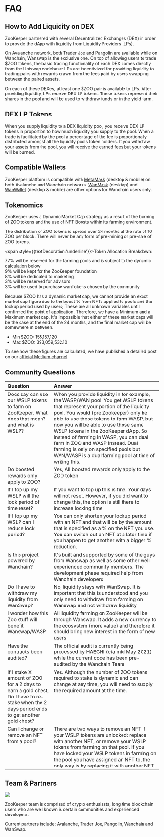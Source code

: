 # FAQ

## How to Add Liquidity on DEX

ZooKeeper partnered with several Decentralized Exchanges (DEX) in order to provide the dApp with liquidity from Liquidity Providers (LPs).

On Avalanche network, both Trader Joe and Pangolin are available while on Wanchain, Wanswap is the exclusive one. On top of allowing users to trade $ZOO tokens, the basic trading functionality of each DEX comes directly from the Uniswap codebase: LPs are incentivized for providing liquidity to trading pairs with rewards drawn from the fees paid by users swapping between the paired assets.

On each of these DEXes, at least one $ZOO pair is available to LPs. After providing liquidity, LPs receive DEX LP tokens. These tokens represent their shares in the pool and will be used to withdraw funds or in the yield farm.

## DEX LP Tokens

When you supply liquidity to a DEX liquidity pool, you receive DEX LP tokens in proportion to how much liquidity you supply to the pool. When a trade is facilitated by the pool a percentage of the fee is proportionally distributed amongst all the liquidity pools token holders. If you withdraw your assets from the pool, you will receive the earned fees but your tokens will be burned.

## Compatible Wallets

ZooKeeper platform is compatible with [MetaMask](https://metamask.io/) (desktop & mobile) on both Avalanche and Wanchain networks. [WanMask](https://wanmask.io/) (desktop) and [WanWallet](https://wanchain.org/getstarted) (desktop & mobile) are other options for Wanchain users only.

## Tokenomics

ZooKeeper uses a Dynamic Market Cap strategy as a result of the burning of ZOO tokens and the use of NFT Boosts within its farming environment.

The distribution of ZOO tokens is spread over 24 months at the rate of 10 ZOO per block. There will never be any form of pre-mining or pre-sale of ZOO tokens. 

<span style={{textDecoration:'underline'}}>Token Allocation Breakdown</span>:

<div style={{fontSize:16,marginLeft:30,marginTop:20}}>
<div>77% will be reserved for the farming pools and is subject to the dynamic calculation below</div>
<div>9% will be kept for the ZooKeeper foundation</div>
<div>8% will be dedicated to marketing</div>
<div>3% will be reserved for advisors</div>
<div>3% will be used to purchase wanTokens chosen by the community</div>
</div>

Because $ZOO has a dynamic market cap, we cannot provide an exact market cap figure due to the boost % from NFTs applied to pools and the lockup period used by users; These are all unknown variables until confirmed the point of application.  Therefore, we have a Minimum and a Maximum market cap.  It's impossible that either of these market caps will be the case at the end of the 24 months, and the final market cap will be somewhere in between. 

* Min $ZOO: 155,157,120
* Max $ZOO: 393,059,532.10

To see how these figures are calculated, we have published a detailed post on our [official Medium channel](https://medium.com/zookeeper-blog/dynamic-market-cap-734390926c12)

## Community Questions

<div style={{marginTop:20}}>
    <table>
        <thead>
            <tr>
                <th width="30%" align="left" valign="top">Question</th>
                <th align="left" valign="top">Answer</th>
            </tr>
        </thead>
        <tbody>
            <tr>
                <td align="left" valign="top">Docs say can use our WSLP tokens to farm on ZooKeeper. What does that mean? and what is WSLP?</td>
                <td align="left" valign="top">When you provide liquidity in for example, the WASP/WAN pool.  
                    You get WSLP tokens that represent your portion of the liquidity pool.
                    You would (pre Zookeeper) only be able to use these tokens to farm WASP, but now you will be able to use those same WSLP tokens in the ZooKeeper dApp.  
                    So instead of farming in WASP, you can dual farm in ZOO and WASP instead.  
                    Dual farming is only on specified pools but WAN/WASP is a dual farming pool at time of writing this.
                </td>
            </tr>
            <tr>
                <td align="left" valign="top">Do boosted rewards only apply to ZOO?</td>
                <td align="left" valign="top">Yes, All boosted rewards only apply to the ZOO token</td>
            </tr>
            <tr>
                <td align="left" valign="top">If I top up my WSLP will the lock period of time reset?</td>
                <td align="left" valign="top">If you want to top up this is fine.  Your days will not reset.  However, if you did want to change this, the option is still there to increase locking time</td>
            </tr>
            <tr>
                <td align="left" valign="top">If I top up my WSLP can I reduce lock period?</td>
                <td align="left" valign="top">You can only shorten your lockup period with an NFT and that will be by the amount that is specified as a % on the NFT you use.  You can switch out an NFT at a later time if you happen to get another with a bigger % reduction.</td>
            </tr>
            <tr>
                <td align="left" valign="top">Is this project powered by Wanchain?</td>
                <td align="left" valign="top">It's built and supported by some of the guys from Wanswap as well as some other well experienced community members.  The development phase required help from Wanchain developers</td>
            </tr>
            <tr>
                <td align="left" valign="top">Do I have to withdraw my liquidity from WanSwap?</td>
                <td align="left" valign="top">No, liquidity stays with WanSwap. It is important that this is understood and you only need to withdraw from farming on Wanswap and not withdraw liquidity</td>
            </tr>
            <tr>
                <td align="left" valign="top">I wonder how this Zoo stuff will benefit Wanswap/WASP</td>
                <td align="left" valign="top">All liquidity farming on ZooKeeper will be through Wanswap. It adds a new currency to the ecosystem (more value) and therefore it should bring new interest in the form of new users</td>
            </tr>
            <tr>
                <td align="left" valign="top">Have the contracts been audited?</td>
                <td align="left" valign="top">The official audit is currently being processed by HAECHI (eta mid May 2021) while the current code has been pre-audited by the Wanchain Team</td>
            </tr>
            <tr>
                <td align="left" valign="top">If I stake X amount of ZOO for a 2 days to earn a gold chest, Do I have to re-stake when the 2 days period ends to get another gold chest?</td>
                <td align="left" valign="top">Yes.  Although the number of ZOO tokens required to stake is dynamic and can change at any time, you will need to supply the required amount at the time.</td>
            </tr>
            <tr>
                <td align="left" valign="top">Can I change or remove an NFT from a pool?</td>
                <td align="left" valign="top">There are two ways to remove an NFT if your WSLP tokens are unlocked: replace with another NFT, or remove your WSLP tokens from farming on that pool. If you have locked your WSLP tokens in farming on the pool you have assigned an NFT to, the only way is by replacing it with another NFT.</td>
            </tr>
        </tbody>
    </table>
</div>

## Team & Partners

![](/teampartners.jpg)

ZooKeeper team is comprised of crypto enthusiasts, long time blockchain users who are well known is certain communities and experienced developers.

Current partners include: Avalanche, Trader Joe, Pangolin, Wanchain and WanSwap.
